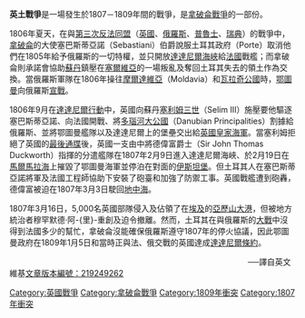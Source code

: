 {{Infobox military conflict
| conflict          = 英土戰爭
| partof            =[[拿破崙戰爭|拿破崙戰爭]]
| image             = 
| image_size        = 
| caption           = 
| date              = 1807–1809年
| place             = {{ublist|class=nowrap |{{hlist|[[達達尼爾海峽|達達尼爾海峽]]|[[馬摩拉海|馬摩拉海]]|[[愛琴海|愛琴海]]}} |{{hlist|[[地中海|地中海]]|[[亞歷山大港|亞歷山大港]]}}}}
| coordinates       = 
| map_type          = 
| map_relief        = 
| map_size          = 
| map_caption       = 
| result            = 鄂圖曼勝利<ref>[https://books.google.co.uk/books?id=9MrgDwAAQBAJ&pg=PT74#v=onepage&q&f=false Simply Napoleon]
By [[J._David_Markham|J. David Markham]], Matthew Zarzeczny</ref> <br>• [[達達尼爾條約|達達尼爾條約]]
| territory         = 
| combatant1        = {{flagicon|Ottoman Empire|1793}} [[鄂圖曼帝國|鄂圖曼帝國]]<br /> '''支持''' <br /> {{flagicon|First French Empire}} [[法蘭西第一帝國|法蘭西第一帝國]]
| combatant2        = {{flagicon|United Kingdom of Great Britain and Ireland}} [[大不列顛暨愛爾蘭聯合王國|大不列顛聯合王國]] <br /> '''支持''' <br /> {{flag|Russian Empire}}
| commander1        = {{flagicon|Ottoman Empire|1793}} [[塞利姆三世|塞利姆三世]]<br>{{flagicon image|Flag of Egypt (1793-1844).svg}} [[穆罕默德·阿里帕夏|穆罕默德·阿里帕夏]]<br>{{flagicon|First French Empire}} [[奧拉斯·弗朗索瓦·巴斯蒂安·塞巴斯蒂亞尼·德拉波塔|奧拉斯·塞巴斯蒂亞尼]]
| commander2        = {{flagicon|United Kingdom of Great Britain and Ireland}} [[喬治三世|喬治三世]]<br>{{flagicon|United Kingdom of Great Britain and Ireland}} {{le|約翰·達克沃斯爵士|Sir John Duckworth, 1st Baronet|約翰·達克沃斯}}
| strength1         = 
| strength2         = 
| casualties1       = 
| casualties2       = 
}}

{{Campaignbox Napoleonic Wars}}
{{Campaignbox 穆罕默德·阿里帕夏重大戰爭}}

'''英土戰爭'''是一場發生於1807－1809年間的戰爭，是[[拿破侖戰爭|拿破侖戰爭]]的一部份。

1806年夏天，在與[[第三次反法同盟|第三次反法同盟]]（[[大不列顛與愛爾蘭聯合王國|英國]]、[[俄羅斯|俄羅斯]]、[[普魯士|普魯士]]、[[瑞典|瑞典]]）的戰爭中，[[拿破崙·波拿巴|拿破侖]]的大使塞巴斯蒂亞諾（Sebastiani）伯爵說服土耳其政府（Porte）取消他們在1805年給予俄羅斯的一切特權，並只開放[[達達尼爾海峽|達達尼爾海峽]]給[[法國|法國]]戰艦；而拿破侖則承諾會協助[[蘇丹_(稱謂)|蘇丹]]鎮壓在[[塞爾維亞|塞爾維亞]]的一場叛亂及奪回土耳其失去的領土作為交換。當俄羅斯軍隊在1806年操往[[摩爾達維亞|摩爾達維亞]]（Moldavia）和[[瓦拉奇公國|瓦拉奇公國]]時，[[鄂圖曼帝國|鄂圖曼]]向俄羅斯[[第七次俄土戰爭|宣戰]]。 

1806年9月在[[達達尼爾行動|達達尼爾行動]]中，英國向蘇丹[[塞利姆三世|塞利姆三世]]（Selim III）施壓要他驅逐塞巴斯蒂亞諾、向法國開戰、將[[多瑙河大公國|多瑙河大公國]]（Danubian Principalities）割據給俄羅斯、並將鄂圖曼艦隊以及達達尼爾上的堡壘交出給[[英國皇家海軍|英國皇家海軍]]。當塞利姆拒絕了英國的[[最後通牒|最後通牒]]後，英國一支由中將德偉富爵士（Sir John Thomas Duckworth）指揮的分遣艦隊在1807年2月9日進入達達尼爾海峽、於2月19日在[[馬爾馬拉海|馬爾馬拉海]]上摧毀了鄂圖曼海軍並停泊在對面的[[伊斯坦堡|伊斯坦堡]]。但土耳其人在塞巴斯蒂亞諾將軍及法國工程師協助下安裝了砲臺和加強了防禦工事。英國戰艦遭到砲轟，德偉富被迫在1807年3月3日駛回[[地中海|地中海]]。 

1807年3月16日，5,000名英國部隊侵入及佔領了在[[埃及|埃及]]的[[亞歷山大港|亞歷山大港]]，但被地方統治者穆罕默德·阿-{里}-重創及迫令撤離。然而，土耳其在與俄羅斯的[[第七次俄土戰爭|大戰]]中沒得到法國多少的幫忙，拿破侖沒能確保俄羅斯遵守1807年的停火協議，因此鄂圖曼政府在1809年1月5日和當時正與法、俄交戰的英國達成[[達達尼爾條約|達達尼爾條約]]。

　　　　　　　　　　　　　　　　　　　　　　　　　　　　　　──譯自英文維基[http://en.wikipedia.org/w/index.php?title=Anglo-Turkish_War_%281807-1809%29&oldid=219249262 文章版本編號：219249262]


{{Napoleonic Wars}}

[[Category:英國戰爭|Category:英國戰爭]]
[[Category:拿破侖戰爭|Category:拿破侖戰爭]]
[[Category:1809年衝突|Category:1809年衝突]]
[[Category:1807年衝突|Category:1807年衝突]]
